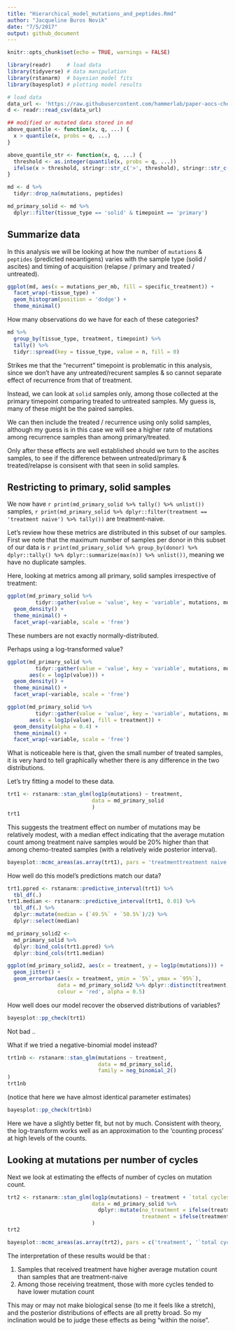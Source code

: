 ```yaml
---
title: "Hierarchical_model_mutations_and_peptides.Rmd"
author: "Jacqueline Buros Novik"
date: "7/5/2017"
output: github_document
---
```


```r
knitr::opts_chunk$set(echo = TRUE, warnings = FALSE)

library(readr)     # load data
library(tidyverse) # data manipulation
library(rstanarm)  # bayesian model fits
library(bayesplot) # plotting model results

# load data
data_url <- 'https://raw.githubusercontent.com/hammerlab/paper-aocs-chemo-neoantigens/master/additional-files/Additional%20File%201.csv'
d <- readr::read_csv(data_url) 

## modified or mutated data stored in md
above_quantile <- function(x, q, ...) {
  x > quantile(x, probs = q, ...)
}

above_quantile_str <- function(x, q, ...) {
  threshold <- as.integer(quantile(x, probs = q, ...))
  ifelse(x > threshold, stringr::str_c('>', threshold), stringr::str_c('<=', threshold))
}

md <- d %>%
  tidyr::drop_na(mutations, peptides)

md_primary_solid <- md %>%
  dplyr::filter(tissue_type == 'solid' & timepoint == 'primary')

```

## Summarize data

In this analysis we will be looking at how the number of `mutations` & `peptides` (predicted neoantigens) varies with the sample type (solid / ascites) and timing of acquisition (relapse / primary and treated / untreated).

```r
ggplot(md, aes(x = mutations_per_mb, fill = specific_treatment)) + 
  facet_wrap(~tissue_type) +
  geom_histogram(position = 'dodge') +
  theme_minimal()
```

How many observations do we have for each of these categories?

```r
md %>%
  group_by(tissue_type, treatment, timepoint) %>%
  tally() %>%
  tidyr::spread(key = tissue_type, value = n, fill = 0)
```

Strikes me that the "recurrent" timepoint is problematic in this analysis, since we don't have any untreated/recurent samples & so cannot separate effect of recurrence from that of treatment. 

Instead, we can look at `solid` samples only, among those collected at the primary timepoint comparing treated to untreated samples. My guess is, many of these might be the paired samples. 

We can then include the treated / recurrence using only solid samples, although my guess is in this case we will see a higher rate of mutations among recurrence samples than among primary/treated.

Only after these effects are well established should we turn to the ascites samples, to see if the difference between untreated/primary & treated/relapse is consisent with that seen in solid samples.

## Restricting to primary, solid samples

We now have `r print(md_primary_solid %>% tally() %>% unlist())` samples, `r print(md_primary_solid %>% dplyr::filter(treatment == 'treatment naive') %>% tally())` are treatment-naive.

Let's review how these metrics are distributed in this subset of our samples. First we note that the maximum number of samples per donor in this subset of our data is `r print(md_primary_solid %>% group_by(donor) %>% dplyr::tally() %>% dplyr::summarize(max(n)) %>% unlist())`, meaning we have no duplicate samples.

Here, looking at metrics among all primary, solid samples irrespective of treatment:

```r
ggplot(md_primary_solid %>%
         tidyr::gather(value = 'value', key = 'variable', mutations, mutations_per_mb, peptides), aes(x = value)) + 
  geom_density() + 
  theme_minimal() + 
  facet_wrap(~variable, scale = 'free')
```

These numbers are not exactly normally-distributed. 

Perhaps using a log-transformed value?

```r
ggplot(md_primary_solid %>%
         tidyr::gather(value = 'value', key = 'variable', mutations, mutations_per_mb, peptides),
       aes(x = log1p(value))) + 
  geom_density() + 
  theme_minimal() + 
  facet_wrap(~variable, scale = 'free')
```

```r
ggplot(md_primary_solid %>%
         tidyr::gather(value = 'value', key = 'variable', mutations, mutations_per_mb, peptides),
       aes(x = log1p(value), fill = treatment)) + 
  geom_density(alpha = 0.4) + 
  theme_minimal() + 
  facet_wrap(~variable, scale = 'free')
```

What is noticeable here is that, given the small number of treated samples, it is very hard to tell graphically whether there is any difference in the two distributions.

Let's try fitting a model to these data.

```r
trt1 <- rstanarm::stan_glm(log1p(mutations) ~ treatment,
                           data = md_primary_solid
                           )
trt1
```

This suggests the treatment effect on number of mutations may be relatively modest, with a median effect indicating that the average mutation count among treatment naive samples would be 20% higher than that among chemo-treated samples (with a relatively wide posterior interval). 

```r
bayesplot::mcmc_areas(as.array(trt1), pars = 'treatmenttreatment naive')
```

How well do this model's predictions match our data?

```r
trt1.ppred <- rstanarm::predictive_interval(trt1) %>%
  tbl_df(.)
trt1.median <- rstanarm::predictive_interval(trt1, 0.01) %>%
  tbl_df(.) %>%
  dplyr::mutate(median = (`49.5%` + `50.5%`)/2) %>%
  dplyr::select(median)

md_primary_solid2 <- 
  md_primary_solid %>% 
  dplyr::bind_cols(trt1.ppred) %>%
  dplyr::bind_cols(trt1.median)
```

```r
ggplot(md_primary_solid2, aes(x = treatment, y = log1p(mutations))) + 
  geom_jitter() +
  geom_errorbar(aes(x = treatment, ymin = `5%`, ymax = `95%`),
                data = md_primary_solid2 %>% dplyr::distinct(treatment, .keep_all=T),
                colour = 'red', alpha = 0.5)
```

How well does our model recover the observed distributions of variables?

```r
bayesplot::pp_check(trt1)
```

Not bad .. 

What if we tried a negative-binomial model instead?

```r
trt1nb <- rstanarm::stan_glm(mutations ~ treatment,
                             data = md_primary_solid,
                             family = neg_binomial_2()
)
trt1nb
```

(notice that here we have almost identical parameter estimates)

```r
bayesplot::pp_check(trt1nb)
```

Here we have a slightly better fit, but not by much. Consistent with theory, the log-transform works well as an approximation to the 'counting process' at high levels of the counts.

## Looking at mutations per number of cycles

Next we look at estimating the effects of number of cycles on mutation count. 

```r
trt2 <- rstanarm::stan_glm(log1p(mutations) ~ treatment + `total cycles`,
                           data = md_primary_solid %>%
                             dplyr::mutate(no_treatment = ifelse(treatment == 'treatment naive', 1, 0),
                                           treatment = ifelse(treatment != 'treatment naive', 1, 0))
                           )
trt2
```


```r
bayesplot::mcmc_areas(as.array(trt2), pars = c('treatment', '`total cycles`'))
```

The interpretation of these results would be that : 

1. Samples that received treatment have higher average mutation count than samples that are treatment-naive
2. Among those receiving treatment, those with more cycles tended to have lower mutation count

This may or may not make biological sense (to me it feels like a stretch), and the posterior distributions of effects are all pretty broad. So my inclination would be to judge these effects as being "within the noise".


